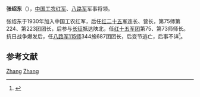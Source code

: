 '''张绍东'''（{{bd|1907年||？|catIdx=}}），[[中国工农红军|中国工农红军]]、[[八路军|八路军]]军事将领。

张绍东于1930年加入中国工农红军，后任[[红二十五军|红二十五军]]连长、营长，第75师第224、第223团团长，后参与[[长征|长征]]抵达陕北，任[[红十五军团|红十五军团]]第75、第73师师长。抗日战争爆发后，任[[八路军|八路军]][[115师|115师]]344旅687团团长，后变节逃亡，后事不详<ref>{{cite book|title=115师征战纪实|year=1995|publisher=中共中央党校出版社|location=北京|isbn=9787503511806|first=东方桀|edition=第1版|page=264}}</ref>。

==参考文献==
<div class="references-small">
<references></references>
</div>

{{中国军事人物小作品}}
[[Category:中国工农红军将领|Zhang]]
[[Category:八路军将领|Zhang]]